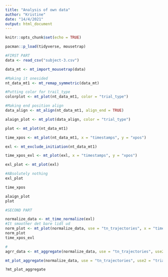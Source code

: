 ```yaml
---
title: "Analysis of own data"
author: "Kristine"
date: "14/4/2021"
output: html_document
---
```


```r
knitr::opts_chunk$set(echo = TRUE)

pacman::p_load(tidyverse, mousetrap)
```

```r

#FIRST PART
data <- read_csv("subject-3.csv")

data_mt <- mt_import_mousetrap(data)

#Making it onesided
nt_data_mt1 <- mt_remap_symmetric(data_mt)

#Putting color for trail_type
colorplot <- mt_plot(nt_data_mt1, color = "trial_type")

#Making end position align 
data_align <- mt_align(nt_data_mt1, align_end = TRUE)

alaign_plot <- mt_plot(data_align, color = "trial_type")

plot <- mt_plot(nt_data_mt1)

time_xpos <- mt_plot(nt_data_mt1, x = "timestamps", y = "xpos")

exl <- mt_exclude_initiation(nt_data_mt1)

time_xpos_exl <- mt_plot(exl, x = "timestamps", y = "xpos")

exl_plot <- mt_plot(exl)

#ABsolutely nothing 
exl_plot

time_xpos

alaign_plot
plot
```



```r
#SECOND PART 

normalize_data <- mt_time_normalize(exl)
#It smoother det bare lidt ud 
norm_plot <- mt_plot(normalize_data, use = "tn_trajectories", x = "timestamps", y = "xpos")
norm_plot
time_xpos_exl

#
agrr_data <- mt_aggregate(normalize_data, use = "tn_trajectories", use2 = "trial_type")

mt_plot_aggregate(normalize_data, use = "tn_trajectories", use2 = "trial_type")

?mt_plot_aggregate
```
